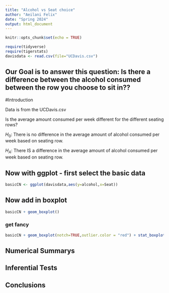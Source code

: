 ```yaml
---
title: "Alcohol vs Seat choice"
author: "Aeilani Felix"
date: "Spring 2024"
output: html_document
---
```


```r
knitr::opts_chunk$set(echo = TRUE)
```

```r
require(tidyverse)
require(tigerstats)
davisdata <- read.csv(file="UCDavis.csv")
```
## Our Goal is to answer this question: Is there a difference between the alcohol consumed between the row you choose to sit in??

#Introduction 

Data is from the UCDavis.csv

Is the average amount consumed per week different for the different seating rows?

$H_0$: There is no difference in the average amount of alcohol consumed per week based on seating row.

$H_A$: There IS a difference in the average amount of alcohol consumed per week based on seating row.

## Now with ggplot - first select the basic data

```r
basicCN <- ggplot(davisdata,aes(y=alcohol,x=Seat))
```
## Now add in boxplot

```r
basicCN + geom_boxplot()
```
  
  
### get fancy  

```r
basicCN + geom_boxplot(notch=TRUE,outlier.color = "red") + stat_boxplot(geom ='errorbar') + labs(title="Fancy notch boxplot \n with 2 lines")
```

## Numerical Summarys 

## Inferential Tests

## Conclusions


